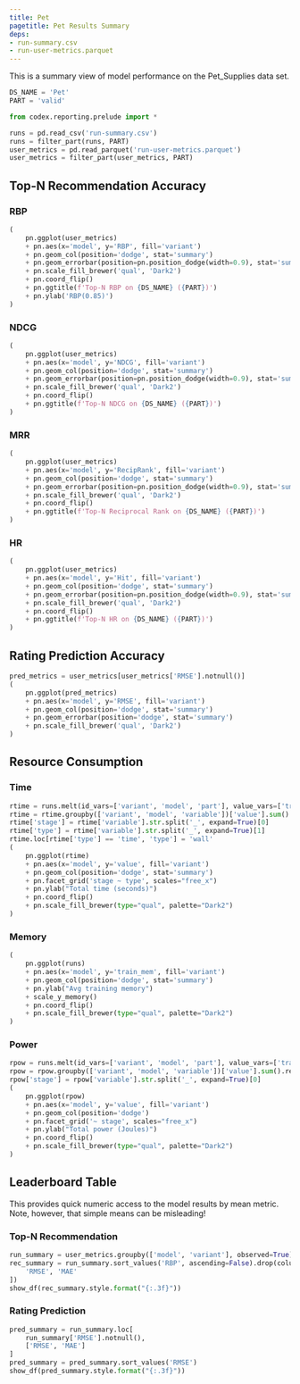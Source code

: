 ```yaml
---
title: Pet
pagetitle: Pet Results Summary
deps:
- run-summary.csv
- run-user-metrics.parquet
---
```


This is a summary view of model performance on the Pet_Supplies data set.



```python
DS_NAME = 'Pet'
PART = 'valid'
```


```python
from codex.reporting.prelude import *
```

```python
runs = pd.read_csv('run-summary.csv')
runs = filter_part(runs, PART)
user_metrics = pd.read_parquet('run-user-metrics.parquet')
user_metrics = filter_part(user_metrics, PART)
```

## Top-N Recommendation Accuracy

::: {.panel-tabset}

### RBP

```python
(
    pn.ggplot(user_metrics)
    + pn.aes(x='model', y='RBP', fill='variant')
    + pn.geom_col(position='dodge', stat='summary')
    + pn.geom_errorbar(position=pn.position_dodge(width=0.9), stat='summary')
    + pn.scale_fill_brewer('qual', 'Dark2')
    + pn.coord_flip()
    + pn.ggtitle(f'Top-N RBP on {DS_NAME} ({PART})')
    + pn.ylab('RBP(0.85)')
)
```

### NDCG

```python
(
    pn.ggplot(user_metrics)
    + pn.aes(x='model', y='NDCG', fill='variant')
    + pn.geom_col(position='dodge', stat='summary')
    + pn.geom_errorbar(position=pn.position_dodge(width=0.9), stat='summary')
    + pn.scale_fill_brewer('qual', 'Dark2')
    + pn.coord_flip()
    + pn.ggtitle(f'Top-N NDCG on {DS_NAME} ({PART})')
)
```

### MRR

```python
(
    pn.ggplot(user_metrics)
    + pn.aes(x='model', y='RecipRank', fill='variant')
    + pn.geom_col(position='dodge', stat='summary')
    + pn.geom_errorbar(position=pn.position_dodge(width=0.9), stat='summary')
    + pn.scale_fill_brewer('qual', 'Dark2')
    + pn.coord_flip()
    + pn.ggtitle(f'Top-N Reciprocal Rank on {DS_NAME} ({PART})')
)
```

### HR

```python
(
    pn.ggplot(user_metrics)
    + pn.aes(x='model', y='Hit', fill='variant')
    + pn.geom_col(position='dodge', stat='summary')
    + pn.geom_errorbar(position=pn.position_dodge(width=0.9), stat='summary')
    + pn.scale_fill_brewer('qual', 'Dark2')
    + pn.coord_flip()
    + pn.ggtitle(f'Top-N HR on {DS_NAME} ({PART})')
)
```

:::

## Rating Prediction Accuracy

```python
pred_metrics = user_metrics[user_metrics['RMSE'].notnull()]
(
    pn.ggplot(pred_metrics)
    + pn.aes(x='model', y='RMSE', fill='variant')
    + pn.geom_col(position='dodge', stat='summary')
    + pn.geom_errorbar(position='dodge', stat='summary')
    + pn.scale_fill_brewer('qual', 'Dark2')
)
```

## Resource Consumption

### Time

```python
rtime = runs.melt(id_vars=['variant', 'model', 'part'], value_vars=['train_cpu', 'train_time', 'infer_time', 'infer_cpu'])
rtime = rtime.groupby(['variant', 'model', 'variable'])['value'].sum().reset_index()
rtime['stage'] = rtime['variable'].str.split('_', expand=True)[0]
rtime['type'] = rtime['variable'].str.split('_', expand=True)[1]
rtime.loc[rtime['type'] == 'time', 'type'] = 'wall'
(
    pn.ggplot(rtime)
    + pn.aes(x='model', y='value', fill='variant')
    + pn.geom_col(position='dodge', stat='summary')
    + pn.facet_grid('stage ~ type', scales="free_x")
    + pn.ylab("Total time (seconds)")
    + pn.coord_flip()
    + pn.scale_fill_brewer(type="qual", palette="Dark2")
)
```

### Memory

```python
(
    pn.ggplot(runs)
    + pn.aes(x='model', y='train_mem', fill='variant')
    + pn.geom_col(position='dodge', stat='summary')
    + pn.ylab("Avg training memory")
    + scale_y_memory()
    + pn.coord_flip()
    + pn.scale_fill_brewer(type="qual", palette="Dark2")
)
```

### Power

```python
rpow = runs.melt(id_vars=['variant', 'model', 'part'], value_vars=['train_power', 'infer_power'])
rpow = rpow.groupby(['variant', 'model', 'variable'])['value'].sum().reset_index()
rpow['stage'] = rpow['variable'].str.split('_', expand=True)[0]
(
    pn.ggplot(rpow)
    + pn.aes(x='model', y='value', fill='variant')
    + pn.geom_col(position='dodge')
    + pn.facet_grid('~ stage', scales="free_x")
    + pn.ylab("Total power (Joules)")
    + pn.coord_flip()
    + pn.scale_fill_brewer(type="qual", palette="Dark2")
)
```

## Leaderboard Table

This provides quick numeric access to the model results by mean metric.  Note, however,
that simple means can be misleading!

### Top-N Recommendation

```python
run_summary = user_metrics.groupby(['model', 'variant'], observed=True)[['RBP', 'NDCG', 'RecipRank', 'RMSE', 'MAE']].mean()
rec_summary = run_summary.sort_values('RBP', ascending=False).drop(columns=[
    'RMSE', 'MAE'
])
show_df(rec_summary.style.format("{:.3f}"))
```

### Rating Prediction

```python
pred_summary = run_summary.loc[
    run_summary['RMSE'].notnull(),
    ['RMSE', 'MAE']
]
pred_summary = pred_summary.sort_values('RMSE')
show_df(pred_summary.style.format("{:.3f}"))
```
